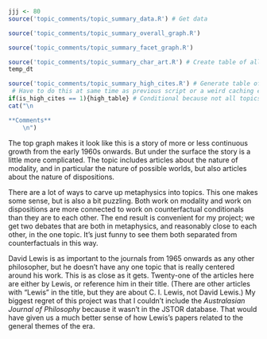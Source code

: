 ```r
jjj <- 80
source('topic_comments/topic_summary_data.R') # Get data
```

```r
source('topic_comments/topic_summary_overall_graph.R')
```

```r
source('topic_comments/topic_summary_facet_graph.R')
```

```r
source('topic_comments/topic_summary_char_art.R') # Create table of all articles in topic
temp_dt
```

```r
source('topic_comments/topic_summary_high_cites.R') # Generate table of highly cited articles. 
 # Have to do this at same time as previous script or a weird caching error occurs.
if(is_high_cites == 1){high_table} # Conditional because not all topics have high cites
cat("\n

**Comments**
	\n")
```

The top graph makes it look like this is a story of more or less continuous growth from the early 1960s onwards. But under the surface the story is a little more complicated. The topic includes articles about the nature of modality, and in particular the nature of possible worlds, but also articles about the nature of dispositions. 

There are a lot of ways to carve up metaphysics into topics. This one makes some sense, but is also a bit puzzling. Both work on modality and work on dispositions are more connected to work on counterfactual conditionals than they are to each other. The end result is convenient for my project; we get two debates that are both in metaphysics, and reasonably close to each other, in the one topic. It's just funny to see them both separated from counterfactuals in this way.

David Lewis is as important to the journals from 1965 onwards as any other philosopher, but he doesn't have any one topic that is really centered around his work. This is as close as it gets. Twenty-one of the articles here are either by Lewis, or reference him in their title. (There are other articles with "Lewis" in the title, but they are about C. I. Lewis, not David Lewis.) My biggest regret of this project was that I couldn't include the _Australasian Journal of Philosophy_ because it wasn't in the JSTOR database. That would have given us a much better sense of how Lewis's papers related to the general themes of the era.